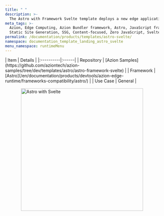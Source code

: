 ```yaml
---
title: " "
description: >-
  The Astro with Framework Svelte template deploys a new edge application based on Astro working with Svelte.
meta_tags: >-
  Azion, Edge Computing, Azion Bundler framework, Astro, JavaScript frameworks,
  Static Site Generation, SSG, Content-focused, Zero JavaScript, Svelte
permalink: /documentation/products/templates/astro-svelte/
namespace: documentation_template_landing_astro_svelte
menu_namespace: runtimeMenu
---
```


<div class="[&_.flex.flex-col]:!gap-4 [&_.flex.flex-col]:md:!gap-8 [&_.flex.flex-col]:2xl:!gap-16">
  <HeroHome
    title="Astro with Svelte Framework"
    description="The Astro with Framework Svelte template deploys a new edge application based on Astro working with Svelte."
    logos={[]}
    buttons={[
      { label: "Deploy template", link: "https://console.azion.com/create/astro/astro-with-framework-svelte", outlined: false, icon: "ai ai-azion", iconPos: "left" },
      { label: "View demo", link: "https://sq1w6nh2vp.map.azionedge.net/", severity: "secondary" }
    ]}
  />
</div>

<div style="display: flex; gap: 1rem; align-items: center; flex-direction: row; flex-wrap: wrap;">
  <div style="flex: 1; min-width: 300px;">
    | Item | Details |
    |:----------|:------|
    | Repository | [Azion Samples](https://github.com/aziontech/azion-samples/tree/dev/templates/astro/astro-framework-svelte) |
    | Framework | [Astro](/en/documentation/products/devtools/azion-edge-runtime/frameworks-compatibility/astro/) |
    | Use Case | General |
  </div>
  <div style="display: flex; justify-content: center; align-items: center; flex: 1; min-width: 300px;">
    <img src="/assets/docs/images/uploads/template-showcase/astro/astro-svelte.png" width="400" alt="Astro with Svelte" style="max-width: 100%; height: auto;" />
  </div>
</div>
